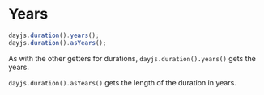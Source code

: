 # Years

```javascript
dayjs.duration().years();
dayjs.duration().asYears();
```

As with the other getters for durations, `dayjs.duration().years()` gets the years.

`dayjs.duration().asYears()` gets the length of the duration in years.
